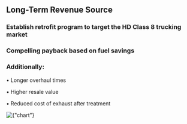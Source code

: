 [//]: # (# Class 8 Trucks)

## Long-Term Revenue Source

### Establish retrofit program to target the HD Class 8 trucking market

### Compelling payback based on fuel savings

### Additionally:

• Longer overhaul times

• Higher resale value

• Reduced cost of exhaust after treatment



<div className={"nx-w-full nx-flex nx-justify-center nx-pt-12"}>
    <Image
        priority
        src={chart}
        alt={"chart"}
    />
</div>